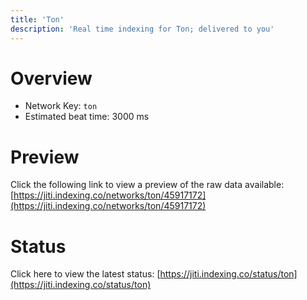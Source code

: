 ```yaml
---
title: 'Ton'
description: 'Real time indexing for Ton; delivered to you'
---
```


# Overview
- Network Key: `ton`
- Estimated beat time: 3000 ms

# Preview
Click the following link to view a preview of the raw data available: [https://jiti.indexing.co/networks/ton/45917172](https://jiti.indexing.co/networks/ton/45917172)

# Status
Click here to view the latest status: [https://jiti.indexing.co/status/ton](https://jiti.indexing.co/status/ton)

